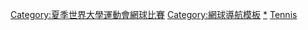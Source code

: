 {{Navbox
|name=夏季世界大學運動會網球比賽
| title = [[夏季世界大學運動會網球比賽]]
| state = {{{state|autocollapse}}}
|listclass = hlist
| titlestyle= background:#BFD7FF;
| image=[[Image:Tennis pictogram.svg|50px|right]]
|list1=
* [[1959年夏季世界大學運動會網球比賽|1959]]
* [[1961年夏季世界大學運動會網球比賽|1961]]
* [[1963年夏季世界大學運動會網球比賽|1963]]
* [[1965年夏季世界大學運動會網球比賽|1965]]
* [[1967年夏季世界大學運動會網球比賽|1967]]
* [[1970年夏季世界大學運動會網球比賽|1970]]
* [[1973年夏季世界大學運動會網球比賽|1973]]
* <span style="color:#aaa">1975</span>
* [[1977年夏季世界大學運動會網球比賽|1977]]
* [[1979年夏季世界大學運動會網球比賽|1979]]
* [[1981年夏季世界大學運動會網球比賽|1981]]
* [[1983年夏季世界大學運動會網球比賽|1983]]
* [[1985年夏季世界大學運動會網球比賽|1985]]
* [[1987年夏季世界大學運動會網球比賽|1987]]
* <span style="color:#aaa">1989</span>
* [[1991年夏季世界大學運動會網球比賽|1991]]
* [[1993年夏季世界大學運動會網球比賽|1993]]
* [[1995年夏季世界大學運動會網球比賽|1995]]
* [[1997年夏季世界大學運動會網球比賽|1997]]
* [[1999年夏季世界大學運動會網球比賽|1999]]
* [[2001年夏季世界大學運動會網球比賽|2001]]
* [[2003年夏季世界大學運動會網球比賽|2003]]
* [[2005年夏季世界大學運動會網球比賽|2005]]
* [[2007年夏季世界大學運動會網球比賽|2007]]
* [[2009年夏季世界大學運動會網球比賽|2009]]
* [[2011年夏季世界大學運動會網球比賽|2011]]
* [[2013年夏季世界大學運動會網球比賽|2013]]
* [[2015年夏季世界大學運動會網球比賽|2015]]
* [[2017年夏季世界大學運動會網球比賽|2017]]
* [[2019年夏季世界大學運動會網球比賽|2019]]
}}<includeonly>[[Category:夏季世界大學運動會網球比賽‎]]</includeonly><noinclude>
{{collapsible option}}
[[Category:網球導航模板]]
[[Category:夏季世界大學運動會網球比賽‎|*]]
[[Category:世界大學運動會導航模板|Tennis]]
</noinclude>